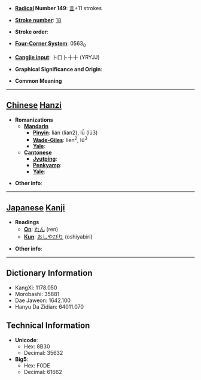 * '''[[Wiktionary:Chinese radical index| Radical]] Number 149''': [[Wiktionary:Chinese radical index 言|言]]+11 strokes

* '''[[Wiktionary:Chinese total strokes index|Stroke number]]''': [[Wiktionary:Chinese total strokes index 18|18]]

* '''Stroke order''': 

* '''[[Wiktionary:Chinese four corner index|Four-Corner System]]''': 0563<sub>0</sub>

* '''[[Wiktionary:Chinese Cangjie index|Cangjie input]]''': 卜口卜十十 (YRYJJ)

* '''Graphical Significance and Origin''': 

* '''Common Meaning'''

----

== [[Chinese]] [[Hanzi]] ==

* '''Romanizations'''
** '''[[Mandarin]]'''
*** '''[[Pinyin]]''': lián (lian2), lǚ (lü3)
*** '''[[Wade-Giles]]''': lien<sup>2</sup>, lü<sup>3</sup>
*** '''[[Yale]]''': 
** '''[[Cantonese]]'''
*** '''[[Jyutping]]''':
*** '''[[Penkyamp]]''': 
*** '''[[Yale]]''': 

* '''Other info''': 

----

== [[Japanese]] [[Kanji]] ==

* '''Readings'''
** '''[[On]]''': [[れん]] (ren)
** '''[[Kun]]''': [[おしやびり]] (oshiyabiri)

* '''Other info''':  

----

== Dictionary Information ==

* KangXi: 1178.050
* Morobashi: 35881
* Dae Jaweon: 1642.100
* Hanyu Da Zidian: 64011.070

== Technical Information ==

* '''Unicode''':
** Hex: 8B30
** Decimal: 35632
* '''Big5''':
** Hex: F0DE
** Decimal: 61662